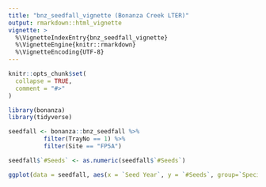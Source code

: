 ```yaml
---
title: "bnz_seedfall_vignette (Bonanza Creek LTER)"
output: rmarkdown::html_vignette
vignette: >
  %\VignetteIndexEntry{bnz_seedfall_vignette}
  %\VignetteEngine{knitr::rmarkdown}
  %\VignetteEncoding{UTF-8}
---
```


```r
knitr::opts_chunk$set(
  collapse = TRUE,
  comment = "#>"
)
```

```r
library(bonanza)
library(tidyverse)

seedfall <- bonanza::bnz_seedfall %>%
          filter(TrayNo == 1) %>%
          filter(Site == "FP5A")

seedfall$`#Seeds` <- as.numeric(seedfall$`#Seeds`)

ggplot(data = seedfall, aes(x = `Seed Year`, y = `#Seeds`, group=`Species`, color=`Species`)) + geom_line()
```
